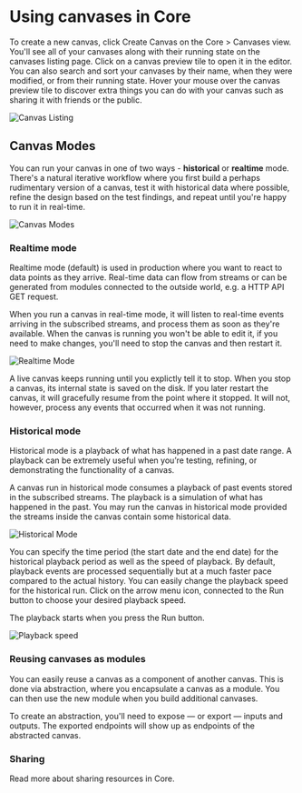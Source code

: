 



# Using canvases in Core
To create a new canvas, click <span className={docsStyles.streamrHighlight}>Create Canvas</span> on the Core > Canvases view. You'll see all of your canvases along with their running state on the canvases listing page. Click on a canvas preview tile to open it in the editor. You can also search and sort your canvases by their name, when they were modified, or from their running state. Hover your mouse over the canvas preview tile to discover extra things you can do with your canvas such as sharing it with friends or the public.

<Image
  border
  src={CanvasListing}
  highResSrc={CanvasListing2x}
  alt="Canvas Listing"
/>

## Canvas Modes
You can run your canvas in one of two ways - **historical** or **realtime** mode. There's a natural iterative workflow where you first build a perhaps rudimentary version of a canvas, test it with historical data where possible, refine the design based on the test findings, and repeat until you're happy to run it in real-time.

<Image
  mobileSrc={CanvasModesMobile2x}
  src={CanvasModes}
  highResSrc={CanvasModes2x}
  alt="Canvas Modes"
/>

### Realtime mode
Realtime mode (default) is used in production where you want to react to data points as they arrive. Real-time data can flow from streams or can be generated from modules connected to the outside world, e.g. a HTTP API GET request.

When you run a canvas in real-time mode, it will listen to real-time events arriving in the subscribed streams, and process them as soon as they're available. When the canvas is running you won't be able to edit it, if you need to make changes, you'll need to stop the canvas and then restart it.

<Image
  mobileSrc={RealtimeModeMobile2x}
  src={RealtimeMode}
  highResSrc={RealtimeMode2x}
  alt="Realtime Mode"
/>

A live canvas keeps running until you explictly tell it to stop. When you stop a canvas, its internal state is saved on the disk. If you later restart the canvas, it will gracefully resume from the point where it stopped. It will not, however, process any events that occurred when it was not running.

### Historical mode
Historical mode is a playback of what has happened in a past date range. A playback can be extremely useful when you’re testing, refining, or demonstrating the functionality of a canvas.

A canvas run in historical mode consumes a playback of past events stored in the subscribed streams. The playback is a simulation of what has happened in the past. You may run the canvas in historical mode provided the streams inside the canvas contain some historical data.

<Image
  mobileSrc={HistoricalModeMobile2x}
  src={HistoricalMode}
  highResSrc={HistoricalMode2x}
  alt="Historical Mode"
/>

You can specify the time period (the start date and the end date) for the historical playback period as well as the speed of playback. By default, playback events are processed sequentially but at a much faster pace compared to the actual history. You can easily change the playback speed for the historical run. Click on the arrow menu icon, connected to the <span className={docsStyles.greenHighlight}>Run</span> button to choose your desired playback speed.

The playback starts when you press the <span className={docsStyles.greenHighlight}>Run</span> button.

<Image
  mobileSrc={PlaybackSpeedMobile2x}
  src={PlaybackSpeedDesktop}
  highResSrc={PlaybackSpeedDesktop2x}
  alt="Playback speed"
/>

### Reusing canvases as modules
You can easily reuse a canvas as a component of another canvas. This is done via abstraction, where you encapsulate a canvas as a module. You can then use the new module when you build additional canvases.

To create an abstraction, you'll need to expose — or export — inputs and outputs. The exported endpoints will show up as endpoints of the abstracted canvas.

### Sharing
Read more about <Link to={docsLinks.sharingResourcesInCore}>sharing resources in Core</Link>.
